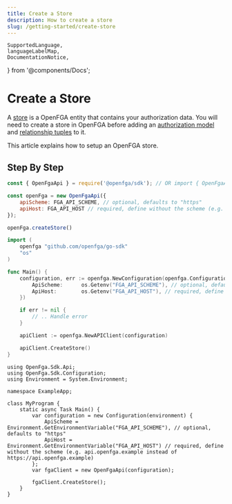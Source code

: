 ```yaml
---
title: Create a Store
description: How to create a store
slug: /getting-started/create-store
---
```


    SupportedLanguage,
    languageLabelMap,
    DocumentationNotice,
} from '@components/Docs';

# Create a Store

<DocumentationNotice />

A [store](../concepts.mdx#what-is-a-store) is a OpenFGA entity that contains your authorization data. You will need to create a store in OpenFGA before adding an [authorization model](../concepts.mdx#what-is-an-authorization-model) and [relationship tuples](../concepts.mdx#what-is-a-relationship-tuple) to it.

This article explains how to setup an OpenFGA store.

## Step By Step

<Tabs groupId="languages">
<TabItem value={SupportedLanguage.JS_SDK} label={languageLabelMap.get(SupportedLanguage.JS_SDK)}>

```javascript
const { OpenFgaApi } = require('@openfga/sdk'); // OR import { OpenFgaApi } from '@openfga/sdk';

const openFga = new OpenFgaApi({
    apiScheme: FGA_API_SCHEME, // optional, defaults to "https"
    apiHost: FGA_API_HOST // required, define without the scheme (e.g. api.openfga.example instead of https://api.openfga.example)
});

openFga.createStore()
```

</TabItem>
<TabItem value={SupportedLanguage.GO_SDK} label={languageLabelMap.get(SupportedLanguage.GO_SDK)}>

```go
import (
    openfga "github.com/openfga/go-sdk"
    "os"
)

func Main() {
    configuration, err := openfga.NewConfiguration(openfga.Configuration{
        ApiScheme:      os.Getenv("FGA_API_SCHEME"), // optional, defaults to "https"
        ApiHost:        os.Getenv("FGA_API_HOST"), // required, define without the scheme (e.g. api.openfga.example instead of https://api.openfga.example)
    })

    if err != nil {
        // .. Handle error
    }

    apiClient := openfga.NewAPIClient(configuration)

    apiClient.CreateStore()
}
```

</TabItem>

<TabItem value={SupportedLanguage.DOTNET_SDK} label={languageLabelMap.get(SupportedLanguage.DOTNET_SDK)}>

```dotnet
using OpenFga.Sdk.Api;
using OpenFga.Sdk.Configuration;
using Environment = System.Environment;

namespace ExampleApp;

class MyProgram {
    static async Task Main() {
        var configuration = new Configuration(environment) {
            ApiScheme = Environment.GetEnvironmentVariable("FGA_API_SCHEME"), // optional, defaults to "https"
            ApiHost = Environment.GetEnvironmentVariable("FGA_API_HOST") // required, define without the scheme (e.g. api.openfga.example instead of https://api.openfga.example)
        };
        var fgaClient = new OpenFgaApi(configuration);

        fgaClient.CreateStore();
    }
}
```

</TabItem>

</Tabs>